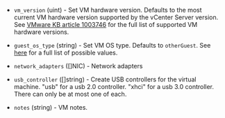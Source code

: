 <!-- Code generated from the comments of the CreateConfig struct in builder\vsphere\iso\step_create.go; DO NOT EDIT MANUALLY -->

- `vm_version` (uint) - Set VM hardware version. Defaults to the most current VM hardware
  version supported by the vCenter Server version. See
  [VMware KB article 1003746](https://kb.vmware.com/s/article/1003746) for
  the full list of supported VM hardware versions.

- `guest_os_type` (string) - Set VM OS type. Defaults to `otherGuest`. See [
  here](https://developer.vmware.com/apis/358/vsphere/doc/vim.vm.GuestOsDescriptor.GuestOsIdentifier.html)
  for a full list of possible values.

- `network_adapters` ([]NIC) - Network adapters

- `usb_controller` ([]string) - Create USB controllers for the virtual machine. "usb" for a usb 2.0 controller. "xhci" for a usb 3.0 controller. There can only be at most one of each.

- `notes` (string) - VM notes.

<!-- End of code generated from the comments of the CreateConfig struct in builder\vsphere\iso\step_create.go; -->
